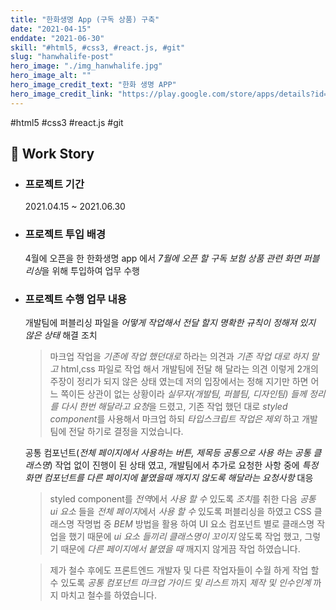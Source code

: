 ```yaml
---
title: "한화생명 App (구독 상품) 구축"
date: "2021-04-15"
enddate: "2021-06-30"
skill: "#html5, #css3, #react.js, #git"
slug: "hanwhalife-post"
hero_image: "./img_hanwhalife.jpg"
hero_image_alt: ""
hero_image_credit_text: "한화 생명 APP"
hero_image_credit_link: "https://play.google.com/store/apps/details?id=com.hanwhalife.hiw&showAllReviews=true"
---
```


<div className="badge-wrap">
  <span className="badge badge-html">#html5</span>
  <span className="badge badge-css">#css3</span>
  <span className="badge badge-react">#react.js</span>
  <span className="badge badge-git">#git</span>
</div>

## 🎤 Work Story

- ### 프로젝트 기간

  2021.04.15 ~ 2021.06.30

- ### 프로젝트 투입 배경

  4월에 오픈을 한 한화생명 app 에서 *7월에 오픈 할 구독 보험 상품 관련 화면 퍼블리싱*을 위해 투입하여 업무 수행

- ### 프로젝트 수행 업무 내용

  개발팀에 퍼블리싱 파일을 _어떻게 작업해서 전달 할지 명확한 규칙이 정해져 있지 않은 상태_ 해결 조치

  > 마크업 작업을 _기존에 작업 했던대로_ 하라는 의견과 _기존 작업 대로 하지 말고_ html,css 파일로 작업 해서 개발팀에 전달 해 달라는 의견 이렇게 2개의 주장이 정리가 되지 않은 상태 였는데 저의 입장에서는 정해 지기만 하면 어느 쪽이든 상관이 없는 상황이라 *실무자(개발팀, 퍼블팀, 디자인팀) 들께 정리를 다시 한번 해달라고 요청*을 드렸고, 기존 작업 했던 대로 *styled component*를 사용해서 마크업 하되 _타입스크립트 작업은 제외_ 하고 개발팀에 전달 하기로 결정을 지었습니다.

  공통 컴포넌트(_전체 페이지에서 사용하는 버튼, 제목등 공통으로 사용 하는 공통 클래스명_) 작업 없이 진행이 된 상태 였고, 개발팀에서 추가로 요청한 사항 중에 _특정 화면 컴포넌트를 다른 페이지에 붙였을때 깨지지 않도록 해달라는 요청사항_ 대응

  > styled component를 *전역*에서 _사용 할 수_ 있도록 *조치*를 취한 다음 _공통 ui 요소_ 들을 *전체 페이지*에서 _사용 할 수_ 있도록 퍼블리싱을 하였고 CSS 클래스명 작명법 중 _BEM_ 방법을 활용 하여 UI 요소 컴포넌트 별로 클래스명 작업을 했기 때문에 _ui 요소 들끼리 클래스명이 꼬이지_ 않도록 작업 했고, 그렇기 때문에 _다른 페이지에서 붙였을 때_ 깨지지 않게끔 작업 하였습니다.

  > 제가 철수 후에도 프론트엔드 개발자 및 다른 작업자들이 수월 하게 작업 할 수 있도록 _공통 컴포넌트 마크업 가이드 및 리스트_ 까지 _제작 및 인수인계_ 까지 마치고 철수를 하였습니다.
